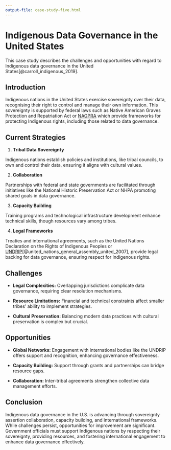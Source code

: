 ```yaml
---
output-file: case-study-five.html
---
```


# Indigenous Data Governance in the United States {#sec-cs5-indigenous}

This case study describes the challenges and opportunities with regard to Indigenous data governance in the United States[@carroll_indigenous_2019].

## Introduction {#sec-cs5-introduction}
Indigenous nations in the United States exercise sovereignty over their data, recognising their right to control and manage their own information. This sovereignty is supported by federal laws such as Native American Graves Protection and Repatriation Act\index{Native American Graves Protection and Repatriation Act} or [NAGPRA](https://www.nps.gov/subjects/nagpra/index.htm) which provide frameworks for protecting Indigenous rights, including those related to data governance.

## Current Strategies {#sec-cs5-current-strategies}

1. **Tribal Data Sovereignty** 

Indigenous nations establish policies and institutions, like tribal councils, to own and control their data, ensuring it aligns with cultural values.

2. **Collaboration** 

Partnerships with federal and state governments are facilitated through initiatives like 
the National Historic Preservation Act\index{National Historic Preservation Act} or NHPA promoting shared goals in data governance.

3. **Capacity Building**

Training programs and technological infrastructure development enhance technical skills, though resources vary among tribes.

4. **Legal Frameworks** 

Treaties and international agreements, such as the United Nations Declaration on the Rights of Indigenous Peoples or [UNDRIP](https://www.un.org/development/desa/indigenouspeoples/wp-content/uploads/sites/19/2018/11/UNDRIP_E_web.pdf)[@united_nations_general_assembly_united_2007], provide legal backing for data governance, ensuring respect for Indigenous rights.

## Challenges {#sec-cs5-challenges}

- **Legal Complexities:** Overlapping jurisdictions complicate data governance, requiring clear resolution mechanisms.

- **Resource Limitations:** Financial and technical constraints affect smaller tribes' ability to implement strategies.

- **Cultural Preservation:** Balancing modern data practices with cultural preservation is complex but crucial.

## Opportunities {#sec-cs5-opportunities}

- **Global Networks:** Engagement with international bodies like the UNDRIP offers support and recognition, enhancing governance effectiveness.

- **Capacity Building:** Support through grants and partnerships can bridge resource gaps.

- **Collaboration:** Inter-tribal agreements strengthen collective data management efforts.

## Conclusion {#sec-cs5-conclusion}

Indigenous data governance in the U.S. is advancing through sovereignty assertion collaboration, capacity building, and international frameworks. While challenges persist, opportunities for improvement are significant. Government officials must support Indigenous nations by respecting their sovereignty, providing resources, and fostering international engagement to enhance data governance effectively.

<br/>
<br/>